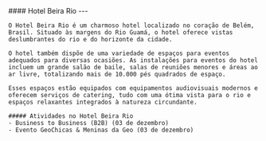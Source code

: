 
<div className={`grid grid-cols-1 my-4 gap-4 ${!props.isEmbed && "sm:grid-cols-12"}`}>
  <div className={!props.isEmbed && "sm:col-span-5"}>
    <div className="max-h-96">
    <Carousel
          images={[
            {
              image: BeiraRio1,
            },
            {
              image: BeiraRio2,
            },
            {
              image: BeiraRio3,
            },
            {
              image: BeiraRio4,
            },
          ]}
        />
    </div>

  </div>
  <div className={!props.isEmbed && "sm:col-span-7"}>
    #### Hotel Beira Rio
    ---

    O Hotel Beira Rio é um charmoso hotel localizado no coração de Belém, Brasil. Situado às margens do Rio Guamá, o hotel oferece vistas deslumbrantes do rio e do horizonte da cidade.

    O hotel também dispõe de uma variedade de espaços para eventos adequados para diversas ocasiões. As instalações para eventos do hotel incluem um grande salão de baile, salas de reuniões menores e áreas ao ar livre, totalizando mais de 10.000 pés quadrados de espaço.

    Esses espaços estão equipados com equipamentos audiovisuais modernos e oferecem serviços de catering, tudo com uma ótima vista para o rio e espaços relaxantes integrados à natureza circundante.

    ##### Atividades no Hotel Beira Rio
    - Business to Business (B2B) (03 de dezembro)
    - Evento GeoChicas & Meninas da Geo (03 de dezembro)
  </div>
</div>
